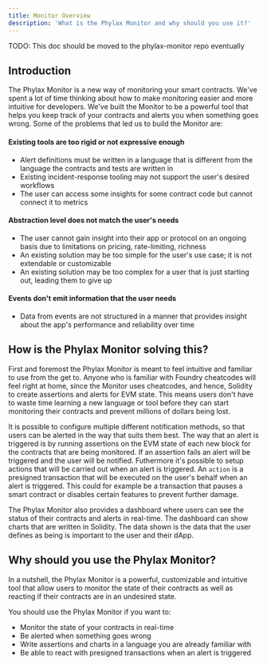 ```yaml
---
title: Monitor Overview
description: 'What is the Phylax Monitor and why should you use it?'
---
```

TODO: This doc should be moved to the phylax-monitor repo eventually

## Introduction
The Phylax Monitor is a new way of monitoring your smart contracts. We've spent a lot of time thinking about how to make monitoring easier and more intuitive for developers. 
We've built the Monitor to be a powerful tool that helps you keep track of your contracts and alerts you when something goes wrong.
Some of the problems that led us to build the Monitor are:

#### Existing tools are too rigid or not expressive enough
* Alert definitions must be written in a language that is different from the language the contracts and tests are written in
* Existing incident-response tooling may not support the user's desired workflows
* The user can access some insights for some contract code but cannot connect it to metrics

#### Abstraction level does not match the user's needs
* The user cannot gain insight into their app or protocol on an ongoing basis due to limitations on pricing, rate-limiting, richness
* An existing solution may be too simple for the user's use case; it is not extendable or customizable
* An existing solution may be too complex for a user that is just starting out, leading them to give up

#### Events don't emit information that the user needs
* Data from events are not structured in a manner that provides insight about the app's performance and reliability over time

## How is the Phylax Monitor solving this?
First and foremost the Phylax Monitor is meant to feel intuitive and familiar to use from the get to.
Anyone who is familiar with Foundry cheatcodes will feel right at home, since the Monitor uses cheatcodes, and hence, Solidity to create assertions and alerts for EVM state.
This means users don't have to waste time learning a new language or tool before they can start monitoring their contracts and prevent millions of dollars being lost.


It is possible to configure multiple different notification methods, so that users can be alerted in the way that suits them best.
The way that an alert is triggered is by running assertions on the EVM state of each new block for the contracts that are being monitored.
If an assertion fails an alert will be triggered and the user will be notified. 
Futhermore it's possible to setup actions that will be carried out when an alert is triggered. 
An `action` is a presigned transaction that will be executed on the user's behalf when an alert is triggered.
This could for example be a transaction that pauses a smart contract or disables certain features to prevent further damage.

The Phylax Monitor also provides a dashboard where users can see the status of their contracts and alerts in real-time.
The dashboard can show charts that are written in Solidity. 
The data shown is the data that the user defines as being is important to the user and their dApp.

## Why should you use the Phylax Monitor?
In a nutshell, the Phylax Monitor is a powerful, customizable and intuitive tool that allow users to monitor the state of their contracts
as well as reacting if their contracts are in an undesired state.

You should use the Phylax Monitor if you want to:
* Monitor the state of your contracts in real-time
* Be alerted when something goes wrong
* Write assertions and charts in a language you are already familiar with
* Be able to react with presigned transactions when an alert is triggered